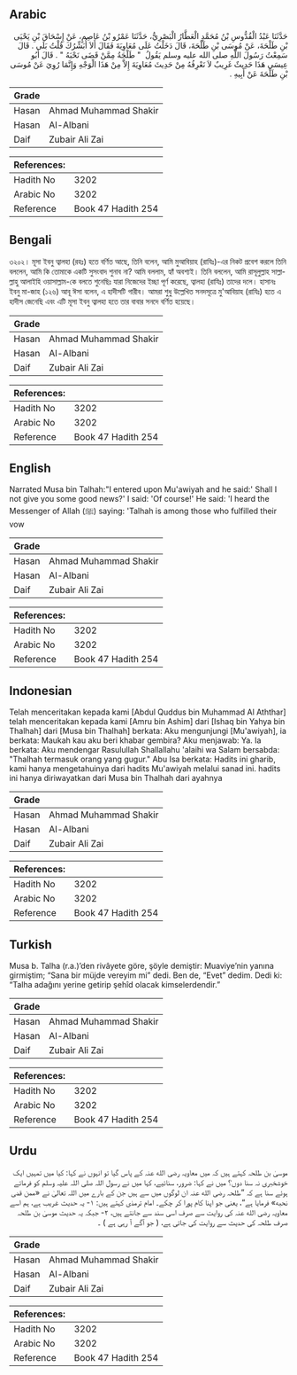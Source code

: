 ## Arabic


<div dir="rtl" lang="ar" style={{fontSize:'larger',backgroundColor:'#f8f9fa',padding:20}}>
حَدَّثَنَا عَبْدُ الْقُدُّوسِ بْنُ مُحَمَّدٍ الْعَطَّارُ الْبَصْرِيُّ، حَدَّثَنَا عَمْرُو بْنُ عَاصِمٍ، عَنْ إِسْحَاقَ بْنِ يَحْيَى بْنِ طَلْحَةَ، عَنْ مُوسَى بْنِ طَلْحَةَ، قَالَ دَخَلْتُ عَلَى مُعَاوِيَةَ فَقَالَ أَلاَ أُبَشِّرُكَ قُلْتُ بَلَى ‏.‏ قَالَ سَمِعْتُ رَسُولَ اللَّهِ صلى الله عليه وسلم يَقُولُ ‏ "‏ طَلْحَةُ مِمَّنْ قَضَى نَحْبَهُ ‏"‏ ‏.‏ قَالَ أَبُو عِيسَى هَذَا حَدِيثٌ غَرِيبٌ لاَ نَعْرِفُهُ مِنْ حَدِيثَ مُعَاوِيَةَ إِلاَّ مِنْ هَذَا الْوَجْهِ وَإِنَّمَا رُوِيَ عَنْ مُوسَى بْنِ طَلْحَةَ عَنْ أَبِيهِ ‏.‏
</div>
<div style={{backgroundColor:'#f8f9fa',padding:20, marginBottom: 10}}><table> <thead> <tr> <th>Grade</th> <th></th> </tr> </thead> <tbody> <tr><td>Hasan</td><td>Ahmad Muhammad Shakir</td></tr><tr><td>Hasan</td><td>Al-Albani</td></tr><tr><td>Daif</td><td>Zubair Ali Zai</td></tr></tbody></table><table> <thead> <tr> <th>References:</th> <th></th> </tr> </thead> <tbody><tr><td>Hadith No</td><td>3202</td></tr><tr><td>Arabic No</td><td>3202</td></tr><tr><td>Reference</td><td>Book 47 Hadith 254</td></tr></tbody></table></div>

## Bengali


<div dir="ltr" lang="bn" style={{fontSize:'larger',backgroundColor:'#f8f9fa',padding:20}}>
৩২০২। মূসা ইবনু ত্বালহা (রহঃ) হতে বর্ণিত আছে, তিনি বলেন, আমি মুআবিয়াহ (রাযিঃ)-এর নিকট প্রবেশ করলে তিনি বললেন, আমি কি তোমাকে একটি সুসংবাদ শুনাব না? আমি বললাম, হ্যাঁ অবশ্যই। তিনি বললেন, আমি রাসূলুল্লাহ সাল্লাল্লাহু আলাইহি ওয়াসাল্লাম-কে বলতে শুনেছিঃ যারা নিজেদের ইচ্ছা পূর্ণ করেছে, ত্বালহা (রাযিঃ) তাদের দলে। হাসানঃ ইবনু মা-জাহ (১২৬) আবূ ঈসা বলেন, এ হাদীসটি গারীব। আমরা শুধু উল্লেখিত সনদসূত্রে মু'আবিয়াহ (রাযিঃ) হতে এ হাদীস জেনেছি এবং এটি মূসা ইবনু ত্বালহা হতে তার বাবার সনদে বর্ণিত হয়েছে।
</div>
<div style={{backgroundColor:'#f8f9fa',padding:20, marginBottom: 10}}><table> <thead> <tr> <th>Grade</th> <th></th> </tr> </thead> <tbody> <tr><td>Hasan</td><td>Ahmad Muhammad Shakir</td></tr><tr><td>Hasan</td><td>Al-Albani</td></tr><tr><td>Daif</td><td>Zubair Ali Zai</td></tr></tbody></table><table> <thead> <tr> <th>References:</th> <th></th> </tr> </thead> <tbody><tr><td>Hadith No</td><td>3202</td></tr><tr><td>Arabic No</td><td>3202</td></tr><tr><td>Reference</td><td>Book 47 Hadith 254</td></tr></tbody></table></div>

## English


<div dir="ltr" lang="en" style={{fontSize:'larger',backgroundColor:'#f8f9fa',padding:20}}>
Narrated Musa bin Talhah:"I entered upon Mu'awiyah and he said:' Shall I not give you some good news?' I said: 'Of course!' He said: 'I heard the Messenger of Allah (ﷺ) saying: 'Talhah is among those who fulfilled their vow
</div>
<div style={{backgroundColor:'#f8f9fa',padding:20, marginBottom: 10}}><table> <thead> <tr> <th>Grade</th> <th></th> </tr> </thead> <tbody> <tr><td>Hasan</td><td>Ahmad Muhammad Shakir</td></tr><tr><td>Hasan</td><td>Al-Albani</td></tr><tr><td>Daif</td><td>Zubair Ali Zai</td></tr></tbody></table><table> <thead> <tr> <th>References:</th> <th></th> </tr> </thead> <tbody><tr><td>Hadith No</td><td>3202</td></tr><tr><td>Arabic No</td><td>3202</td></tr><tr><td>Reference</td><td>Book 47 Hadith 254</td></tr></tbody></table></div>

## Indonesian


<div dir="ltr" lang="id" style={{fontSize:'larger',backgroundColor:'#f8f9fa',padding:20}}>
Telah menceritakan kepada kami [Abdul Quddus bin Muhammad Al Aththar] telah menceritakan kepada kami [Amru bin Ashim] dari [Ishaq bin Yahya bin Thalhah] dari [Musa bin Thalhah] berkata: Aku mengunjungi [Mu'awiyah], ia berkata: Maukah kau aku beri khabar gembira? Aku menjawab: Ya. Ia berkata: Aku mendengar Rasulullah Shallallahu 'alaihi wa Salam bersabda: "Thalhah termasuk orang yang gugur." Abu Isa berkata: Hadits ini gharib, kami hanya mengetahuinya dari hadits Mu'awiyah melalui sanad ini. hadits ini hanya diriwayatkan dari Musa bin Thalhah dari ayahnya
</div>
<div style={{backgroundColor:'#f8f9fa',padding:20, marginBottom: 10}}><table> <thead> <tr> <th>Grade</th> <th></th> </tr> </thead> <tbody> <tr><td>Hasan</td><td>Ahmad Muhammad Shakir</td></tr><tr><td>Hasan</td><td>Al-Albani</td></tr><tr><td>Daif</td><td>Zubair Ali Zai</td></tr></tbody></table><table> <thead> <tr> <th>References:</th> <th></th> </tr> </thead> <tbody><tr><td>Hadith No</td><td>3202</td></tr><tr><td>Arabic No</td><td>3202</td></tr><tr><td>Reference</td><td>Book 47 Hadith 254</td></tr></tbody></table></div>

## Turkish


<div dir="ltr" lang="tr" style={{fontSize:'larger',backgroundColor:'#f8f9fa',padding:20}}>
Musa b. Talha (r.a.)’den rivâyete göre, şöyle demiştir: Muaviye’nin yanına girmiştim; “Sana bir müjde vereyim mi” dedi. Ben de, “Evet” dedim. Dedi ki: “Talha adağını yerine getirip şehîd olacak kimselerdendir.”
</div>
<div style={{backgroundColor:'#f8f9fa',padding:20, marginBottom: 10}}><table> <thead> <tr> <th>Grade</th> <th></th> </tr> </thead> <tbody> <tr><td>Hasan</td><td>Ahmad Muhammad Shakir</td></tr><tr><td>Hasan</td><td>Al-Albani</td></tr><tr><td>Daif</td><td>Zubair Ali Zai</td></tr></tbody></table><table> <thead> <tr> <th>References:</th> <th></th> </tr> </thead> <tbody><tr><td>Hadith No</td><td>3202</td></tr><tr><td>Arabic No</td><td>3202</td></tr><tr><td>Reference</td><td>Book 47 Hadith 254</td></tr></tbody></table></div>

## Urdu


<div dir="rtl" lang="ur" style={{fontSize:'larger',backgroundColor:'#f8f9fa',padding:20}}>
موسیٰ بن طلحہ کہتے ہیں کہ میں معاویہ رضی الله عنہ کے پاس گیا تو انہوں نے کہا: کیا میں تمہیں ایک خوشخبری نہ سنا دوں؟ میں نے کہا: ضرور، سنائیے، کہا میں نے رسول اللہ صلی اللہ علیہ وسلم کو فرماتے ہوئے سنا ہے کہ ”طلحہ رضی الله عنہ ان لوگوں میں سے ہیں جن کے بارے میں اللہ تعالیٰ نے «ممن قضى نحبه» فرمایا ہے“، یعنی جو اپنا کام پورا کر چکے۔ امام ترمذی کہتے ہیں: ۱- یہ حدیث غریب ہے، ہم اسے معاویہ رضی الله عنہ کی روایت سے صرف اسی سند سے جانتے ہیں، ۲- جبکہ یہ حدیث موسیٰ بن طلحہ صرف طلحہ کی حدیث سے روایت کی جاتی ہے، ( جو آگے آ رہی ہے ) ۔
</div>
<div style={{backgroundColor:'#f8f9fa',padding:20, marginBottom: 10}}><table> <thead> <tr> <th>Grade</th> <th></th> </tr> </thead> <tbody> <tr><td>Hasan</td><td>Ahmad Muhammad Shakir</td></tr><tr><td>Hasan</td><td>Al-Albani</td></tr><tr><td>Daif</td><td>Zubair Ali Zai</td></tr></tbody></table><table> <thead> <tr> <th>References:</th> <th></th> </tr> </thead> <tbody><tr><td>Hadith No</td><td>3202</td></tr><tr><td>Arabic No</td><td>3202</td></tr><tr><td>Reference</td><td>Book 47 Hadith 254</td></tr></tbody></table></div>